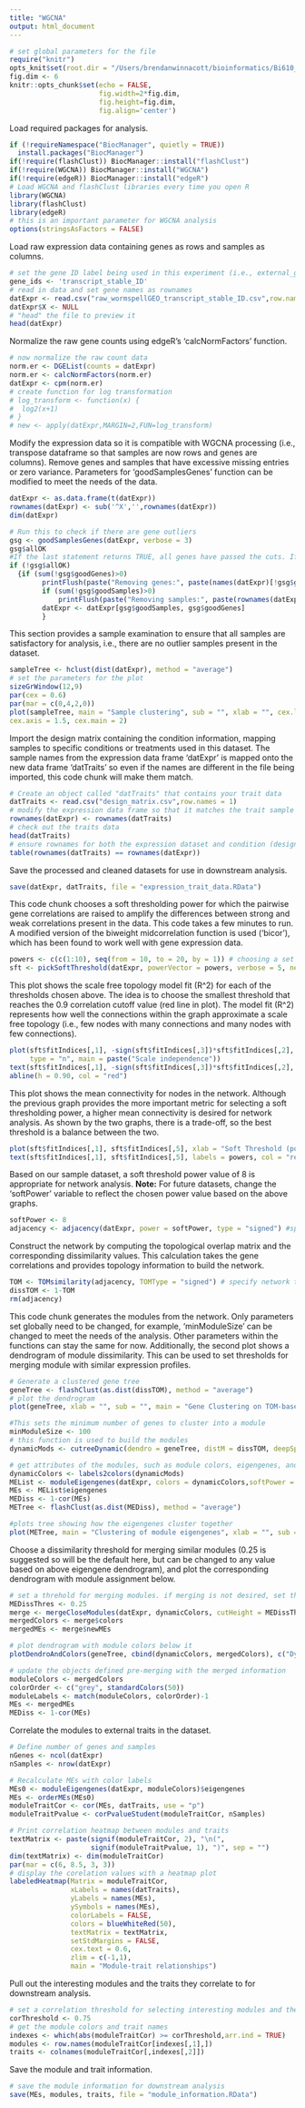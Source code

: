 ```yaml
---
title: "WGCNA"
output: html_document
---
```


```r
# set global parameters for the file
require("knitr")
opts_knit$set(root.dir = "/Users/brendanwinnacott/bioinformatics/Bi610_lab/group-projects-invivo-fall-project/WGCNA")
fig.dim <- 6
knitr::opts_chunk$set(echo = FALSE,
                      fig.width=2*fig.dim,
                      fig.height=fig.dim,
                      fig.align='center')
```

Load required packages for analysis.
```r
if (!requireNamespace("BiocManager", quietly = TRUE))
  install.packages("BiocManager")
if(!require(flashClust)) BiocManager::install("flashClust")
if(!require(WGCNA)) BiocManager::install("WGCNA")
if(!require(edgeR)) BiocManager::install("edgeR")
# Load WGCNA and flashClust libraries every time you open R
library(WGCNA)
library(flashClust)
library(edgeR)
# this is an important parameter for WGCNA analysis
options(stringsAsFactors = FALSE)
```

Load raw expression data containing genes as rows and samples as columns.
```r
# set the gene ID label being used in this experiment (i.e., external_gene_name, wormbase_gene, transcript_stable_ID, etc.)
gene_ids <- 'transcript_stable_ID'
# read in data and set gene names as rownames
datExpr <- read.csv("raw_wormspellGEO_transcript_stable_ID.csv",row.names = gene_ids)
datExpr$X <- NULL
# "head" the file to preview it
head(datExpr)
```

Normalize the raw gene counts using edgeR's 'calcNormFactors' function.
```r
# now normalize the raw count data
norm.er <- DGEList(counts = datExpr)
norm.er <- calcNormFactors(norm.er)
datExpr <- cpm(norm.er)
# create function for log transformation
# log_transform <- function(x) {
#  log2(x+1)
# }
# new <- apply(datExpr,MARGIN=2,FUN=log_transform)
```

Modify the expression data so it is compatible with WGCNA processing (i.e., transpose dataframe 
so that samples are now rows and genes are columns). Remove genes and samples that have excessive 
missing entries or zero variance. Parameters for 'goodSamplesGenes' function can be modified to 
meet the needs of the data.
```r
datExpr <- as.data.frame(t(datExpr))
rownames(datExpr) <- sub('^X','',rownames(datExpr))
dim(datExpr)

# Run this to check if there are gene outliers
gsg <- goodSamplesGenes(datExpr, verbose = 3)
gsg$allOK 
#If the last statement returns TRUE, all genes have passed the cuts. If not, we remove the offending genes and samples from the data with the following:
if (!gsg$allOK)
  {if (sum(!gsg$goodGenes)>0)
		printFlush(paste("Removing genes:", paste(names(datExpr)[!gsg$goodGenes], collapse = ", ")));
		if (sum(!gsg$goodSamples)>0)
			printFlush(paste("Removing samples:", paste(rownames(datExpr)[!gsg$goodSamples], collapse = ", ")))
		datExpr <- datExpr[gsg$goodSamples, gsg$goodGenes]
		}
```

This section provides a sample examination to ensure that all samples are satisfactory for analysis, i.e., 
there are no outlier samples present in the dataset.
```r
sampleTree <- hclust(dist(datExpr), method = "average")
# set the parameters for the plot
sizeGrWindow(12,9)
par(cex = 0.6)
par(mar = c(0,4,2,0))
plot(sampleTree, main = "Sample clustering", sub = "", xlab = "", cex.lab = 1.5,
cex.axis = 1.5, cex.main = 2)
```

Import the design matrix containing the condition information, mapping samples to specific conditions 
or treatments used in this dataset. The sample names from the expression data frame 'datExpr' is mapped 
onto the new data frame 'datTraits' so even if the names are different in the file being imported, this 
code chunk will make them match.
```r
# Create an object called "datTraits" that contains your trait data
datTraits <- read.csv("design_matrix.csv",row.names = 1)
# modify the expression data frame so that it matches the trait sample names
rownames(datExpr) <- rownames(datTraits)
# check out the traits data
head(datTraits)
# ensure rownames for both the expression dataset and condition (design) dataset are equal
table(rownames(datTraits) == rownames(datExpr))
```

Save the processed and cleaned datasets for use in downstream analysis.
```r
save(datExpr, datTraits, file = "expression_trait_data.RData")
```

This code chunk chooses a soft thresholding power for which the pairwise gene correlations are raised 
to amplify the differences between strong and weak correlations present in the data. This code takes 
a few minutes to run. A modified version of the biweight midcorrelation function is used ('bicor'), 
which has been found to work well with gene expression data. 
```r
powers <- c(c(1:10), seq(from = 10, to = 20, by = 1)) # choosing a set of soft-thresholding powers
sft <- pickSoftThreshold(datExpr, powerVector = powers, verbose = 5, networkType = "signed") # call network topology analysis function
```

This plot shows the scale free topology model fit (R^2) for each of the thresholds chosen above. The idea 
is to choose the smallest threshold that reaches the 0.9 correlation cutoff value (red line in plot). The 
model fit (R^2) represents how well the connections within the graph approximate a scale free topology (i.e., 
few nodes with many connections and many nodes with few connections).
```r
plot(sft$fitIndices[,1], -sign(sft$fitIndices[,3])*sft$fitIndices[,2], xlab = "Soft Threshold (power)", ylab = "Scale Free Topology Model Fit, signed R^2",
     type = "n", main = paste("Scale independence"))
text(sft$fitIndices[,1], -sign(sft$fitIndices[,3])*sft$fitIndices[,2], labels = powers, col = "red")
abline(h = 0.90, col = "red")
```

This plot shows the mean connectivity for nodes in the network. Although the previous graph provides the 
more important metric for selecting a soft thresholding power, a higher mean connectivity is desired for 
network analysis. As shown by the two graphs, there is a trade-off, so the best threshold is a balance 
between the two.
```r
plot(sft$fitIndices[,1], sft$fitIndices[,5], xlab = "Soft Threshold (power)", ylab = "Mean Connectivity", type = "n", main = paste("Mean connectivity"))
text(sft$fitIndices[,1], sft$fitIndices[,5], labels = powers, col = "red")
```

Based on our sample dataset, a soft threshold power value of 8 is appropriate for network analysis. **Note:** 
For future datasets, change the 'softPower' variable to reflect the chosen power value based on the above 
graphs. 
```r
softPower <- 8
adjacency <- adjacency(datExpr, power = softPower, type = "signed") #specify network type, we care about the direction of change so the 'type' is set to 'signed'; if direction of correlation is not important, set to 'unsigned'
```

Construct the network by computing the topological overlap matrix and the corresponding dissimilarity values. 
This calculation takes the gene correlations and provides topology information to build the network.
```r
TOM <- TOMsimilarity(adjacency, TOMType = "signed") # specify network type; make sure its the same specification as provided in the 'adjacency' function call above
dissTOM <- 1-TOM
rm(adjacency)
```

This code chunk generates the modules from the network. Only parameters set globally need to be changed, for 
example, 'minModuleSize' can be changed to meet the needs of the analysis. Other parameters within the functions 
can stay the same for now. Additionally, the second plot shows a dendrogram of module dissimilarity. This can 
be used to set thresholds for merging module with similar expression profiles. 
```r
# Generate a clustered gene tree
geneTree <- flashClust(as.dist(dissTOM), method = "average")
# plot the dendrogram
plot(geneTree, xlab = "", sub = "", main = "Gene Clustering on TOM-based dissimilarity", labels = FALSE, hang = 0.04)

#This sets the minimum number of genes to cluster into a module
minModuleSize <- 100
# this function is used to build the modules
dynamicMods <- cutreeDynamic(dendro = geneTree, distM = dissTOM, deepSplit = 2, pamRespectsDendro = FALSE, minClusterSize = minModuleSize)

# get attributes of the modules, such as module colors, eigengenes, and module dissimilarity measures used for plotting dendrogram
dynamicColors <- labels2colors(dynamicMods)
MEList <- moduleEigengenes(datExpr, colors = dynamicColors,softPower = softPower)
MEs <- MEList$eigengenes
MEDiss <- 1-cor(MEs)
METree <- flashClust(as.dist(MEDiss), method = "average")

#plots tree showing how the eigengenes cluster together
plot(METree, main = "Clustering of module eigengenes", xlab = "", sub = "")
```

Choose a dissimilarity threshold for merging similar modules (0.25 is suggested so will be the default here, 
but can be changed to any value based on above eigengene dendrogram), and plot the corresponding dendrogram 
with module assignment below. 
```r
# set a threhold for merging modules. if merging is not desired, set the value to 0.0
MEDissThres <- 0.25
merge <- mergeCloseModules(datExpr, dynamicColors, cutHeight = MEDissThres, verbose = 3)
mergedColors <- merge$colors
mergedMEs <- merge$newMEs

# plot dendrogram with module colors below it
plotDendroAndColors(geneTree, cbind(dynamicColors, mergedColors), c("Dynamic Tree Cut", "Merged dynamic"), dendroLabels = FALSE, hang = 0.03, addGuide = TRUE, guideHang = 0.05)

# update the objects defined pre-merging with the merged information
moduleColors <- mergedColors
colorOrder <- c("grey", standardColors(50))
moduleLabels <- match(moduleColors, colorOrder)-1
MEs <- mergedMEs
MEDiss <- 1-cor(MEs)
```

Correlate the modules to external traits in the dataset.
```r
# Define number of genes and samples
nGenes <- ncol(datExpr)
nSamples <- nrow(datExpr)

# Recalculate MEs with color labels
MEs0 <- moduleEigengenes(datExpr, moduleColors)$eigengenes
MEs <- orderMEs(MEs0)
moduleTraitCor <- cor(MEs, datTraits, use = "p")
moduleTraitPvalue <- corPvalueStudent(moduleTraitCor, nSamples)

# Print correlation heatmap between modules and traits
textMatrix <- paste(signif(moduleTraitCor, 2), "\n(", 
                    signif(moduleTraitPvalue, 1), ")", sep = "")
dim(textMatrix) <- dim(moduleTraitCor)
par(mar = c(6, 8.5, 3, 3))
# display the corelation values with a heatmap plot
labeledHeatmap(Matrix = moduleTraitCor, 
               xLabels = names(datTraits), 
               yLabels = names(MEs), 
               ySymbols = names(MEs), 
               colorLabels = FALSE, 
               colors = blueWhiteRed(50), 
               textMatrix = textMatrix, 
               setStdMargins = FALSE, 
               cex.text = 0.6, 
               zlim = c(-1,1), 
               main = "Module-trait relationships")
```

Pull out the interesting modules and the traits they correlate to for downstream analysis. 
```r
# set a correlation threshold for selecting interesting modules and the traits they highly correlate to
corThreshold <- 0.75
# get the module colors and trait names
indexes <- which(abs(moduleTraitCor) >= corThreshold,arr.ind = TRUE)
modules <- row.names(moduleTraitCor[indexes[,1],])
traits <- colnames(moduleTraitCor[,indexes[,2]])
```

Save the module and trait information.
```r
# save the module information for downstream analysis
save(MEs, modules, traits, file = "module_information.RData")
```